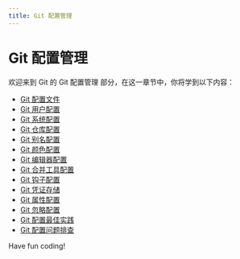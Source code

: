 ```yaml
---
title: Git 配置管理
---
```


# Git 配置管理

欢迎来到 Git 的 Git 配置管理 部分，在这一章节中，你将学到以下内容：

- [Git 配置文件](./0-git-configuration-file.mdx)
- [Git 用户配置](./1-git-user-configuration.mdx)
- [Git 系统配置](./2-git-system-configuration.mdx)
- [Git 仓库配置](./3-git-repository-configuration.mdx)
- [Git 别名配置](./4-git-alias-configuration.mdx)
- [Git 颜色配置](./5-git-color-scheme.mdx)
- [Git 编辑器配置](./6-git-editor-configuration.mdx)
- [Git 合并工具配置](./7-git-merge-tool-configuration.mdx)
- [Git 钩子配置](./8-git-hook-configuration.mdx)
- [Git 凭证存储](./9-git-credential-store.mdx)
- [Git 属性配置](./10-git-property-configuration.mdx)
- [Git 忽略配置](./11-git-ignore-configuration.mdx)
- [Git 配置最佳实践](./12-git-configuration-best-practices.mdx)
- [Git 配置问题排查](./13-git-configuration-troubleshooting.mdx)

Have fun coding!